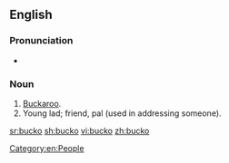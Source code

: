 ==English==

===Pronunciation===
* {{a|GenAm}} {{IPA|/ˈbʌkoʊ/|lang=en}}

===Noun===
{{en-noun|s|buckoes}}

# [[buckaroo|Buckaroo]].
# Young lad; friend, pal (used in addressing someone).

[[Category:en:People]]

[[sr:bucko]]
[[sh:bucko]]
[[vi:bucko]]
[[zh:bucko]]